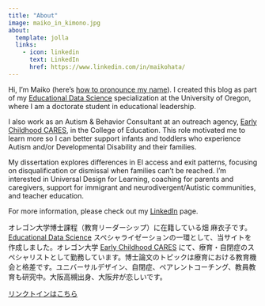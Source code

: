 ```yaml
---
title: "About"
image: maiko_in_kimono.jpg
about:
  template: jolla
  links:
    - icon: linkedin
      text: LinkedIn
      href: https://www.linkedin.com/in/maikohata/ 
---
```


Hi, I'm Maiko (here's [how to pronounce my name](https://namedrop.io/maikohata)). I created this blog as part of my [Educational Data Science](https://education.uoregon.edu/) specialization at the University of Oregon, where I am a doctorate student in educational leadership.

I also work as an Autism & Behavior Consultant at an outreach agency, [Early Childhood CARES](https://earlychildhoodcares.uoregon.edu/), in the College of Education. This role motivated me to learn more so I can better support infants and toddlers who experience Autism and/or Developmental Disability and their families.

My dissertation explores differences in EI access and exit patterns, focusing on disqualification or dismissal when families can’t be reached. I’m interested in Universal Design for Learning, coaching for parents and caregivers, support for immigrant and neurodivergent/Autistic communities, and teacher education.

For more information, please check out my [LinkedIn](https://www.linkedin.com/in/maikohata) page.

オレゴン大学博士課程（教育リーダーシップ）に在籍している畑 麻衣子です。[Educational Data Science](https://education.uoregon.edu/) スペシャライゼーションの一環として、当サイトを作成しました。オレゴン大学 [Early Childhood CARES](https://earlychildhoodcares.uoregon.edu/) にて、療育・自閉症のスペシャリストとして勤務しています。博士論文のトピックは療育における教育機会と格差です。ユニバーサルデザイン、自閉症、ペアレントコーチング、教員教育も研究中。大阪高槻出身、大阪弁が恋しいです。

[リンクトインはこちら](https://www.linkedin.com/in/maikohata)
